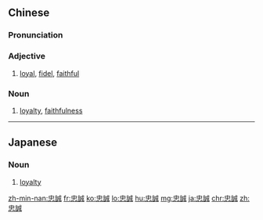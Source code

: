 {{also|忠诚}}
==Chinese==
{{zh-forms|s=忠诚}}

===Pronunciation===
{{zh-pron
|m=zhōngchéng
|c=zung1 sing4
|h=pfs=chûng-sṳ̀n
|mn=tiong-sêng
|ma=Zh-zhongchéng.ogg
|cat=a
}}

===Adjective===
{{zh-adj}}
# [[loyal]], [[fidel]], [[faithful]]

===Noun===
{{zh-noun}}
# [[loyalty]], [[faithfulness]]

----

==Japanese==
{{ja-kanjitab|忠|誠}}

===Noun===
{{ja-noun|ちゅうせい}}

# [[loyalty]]

[[zh-min-nan:忠誠]]
[[fr:忠誠]]
[[ko:忠誠]]
[[lo:忠誠]]
[[hu:忠誠]]
[[mg:忠誠]]
[[ja:忠誠]]
[[chr:忠誠]]
[[zh:忠誠]]